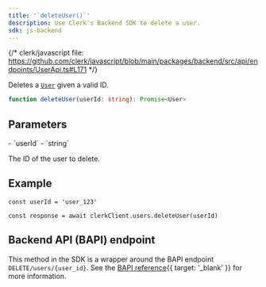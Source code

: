 ```yaml
---
title: '`deleteUser()`'
description: Use Clerk's Backend SDK to delete a user.
sdk: js-backend
---
```


{/* clerk/javascript file: https://github.com/clerk/javascript/blob/main/packages/backend/src/api/endpoints/UserApi.ts#L171 */}

Deletes a [`User`](/docs/references/backend/types/backend-user) given a valid ID.

```ts
function deleteUser(userId: string): Promise<User>
```

## Parameters

<Properties>
  - `userId`
  - `string`

  The ID of the user to delete.
</Properties>

## Example

<Include src="_partials/backend/usage" />

```tsx
const userId = 'user_123'

const response = await clerkClient.users.deleteUser(userId)
```

## Backend API (BAPI) endpoint

This method in the SDK is a wrapper around the BAPI endpoint `DELETE/users/{user_id}`. See the [BAPI reference](/docs/reference/backend-api/tag/Users#operation/DeleteUser){{ target: '_blank' }} for more information.
